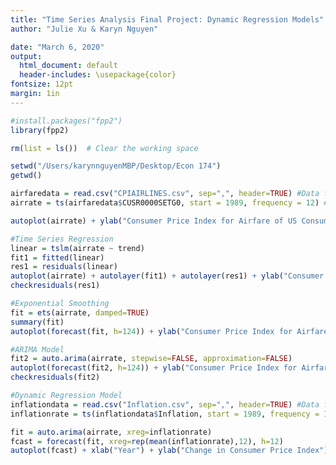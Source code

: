 ```yaml
---
title: "Time Series Analysis Final Project: Dynamic Regression Models"
author: "Julie Xu & Karyn Nguyen"

date: "March 6, 2020"
output:
  html_document: default
  header-includes: \usepackage{color}
fontsize: 12pt
margin: 1in
---
```

<!--
-->

```r
#install.packages("fpp2")
library(fpp2)

rm(list = ls())  # Clear the working space

setwd("/Users/karynnguyenMBP/Desktop/Econ 174")
getwd()

```

```r

airfaredata = read.csv("CPIAIRLINES.csv", sep=",", header=TRUE) #Data for airfare
airrate = ts(airfaredata$CUSR0000SETG0, start = 1989, frequency = 12) #Declare data as time series 

autoplot(airrate) + ylab("Consumer Price Index for Airfare of US Consumers") + xlab("Year") + ggtitle("Consumer Price Index of Airfares for All Urban Consumers: 1989-2020")

#Time Series Regression 
linear = tslm(airrate ~ trend) 
fit1 = fitted(linear)  
res1 = residuals(linear)
autoplot(airrate) + autolayer(fit1) + autolayer(res1) + ylab("Consumer Price Index for Airfare of US Consumers") + xlab("Year") + ggtitle("Consumer Price Index of Airfares for All Urban Consumers: 1989-2020")
checkresiduals(res1)

#Exponential Smoothing
fit = ets(airrate, damped=TRUE)
summary(fit)
autoplot(forecast(fit, h=124)) + ylab("Consumer Price Index for Airfare of US Consumers") + xlab("Year") 

#ARIMA Model 
fit2 = auto.arima(airrate, stepwise=FALSE, approximation=FALSE)
autoplot(forecast(fit2, h=124)) + ylab("Consumer Price Index for Airfare of US Consumers") + xlab("Year") 
checkresiduals(fit2)

#Dynamic Regression Model
inflationdata = read.csv("Inflation.csv", sep=",", header=TRUE) #Data for inflation
inflationrate = ts(inflationdata$Inflation, start = 1989, frequency = 12) #Declaring data as time series 

fit = auto.arima(airrate, xreg=inflationrate)
fcast = forecast(fit, xreg=rep(mean(inflationrate),12), h=12)
autoplot(fcast) + xlab("Year") + ylab("Change in Consumer Price Index")

```
&nbsp;
